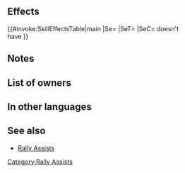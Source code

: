 {{Assist
|tagid=SID_攻撃守備の応援＋
|name=Rally Atk/Def+
|range=1
|effect=Grants Atk/Def+6 to target ally for 1 turn.
|cost=400
|required=Rally Atk/Def
|exclusive=0
|canUseMove={{MoveList|all}}
|canUseWeapon={{WeaponList|exclude=Staff}}
|properties=random_owner,random_inherit_base
}}
==Effects==
{{#invoke:SkillEffectsTable|main
|Se={{Eft|Bonuses|Atk/Def|6}}
|SeT={{Tgt|Target Ally}}
|SeC={{Tgt|Target Ally}} doesn't<br>have {{SEt|Isolation}}
}}
==Notes==
{{Bonuses}}
==List of owners==
{{Skill Hero List}}
==In other languages==
{{OtherLanguages
|english=Rally Atk/Def+
|japanese=攻撃守備の応援＋
|german=Agr./Ver. sam.+
|spanishEU=Poten. Ata/Def +
|spanishLA=Poten. Atq./Def. +
|french=Rall. : Atq/Déf +
|italian=Sprone Att/Dif+
|chineseTW=攻擊防守支援＋
|portuguese=Atq./Def. nímios+
}}
==See also==
* [[Rally Assists]]
{{Assists Navbox}}
[[Category:Rally Assists]]